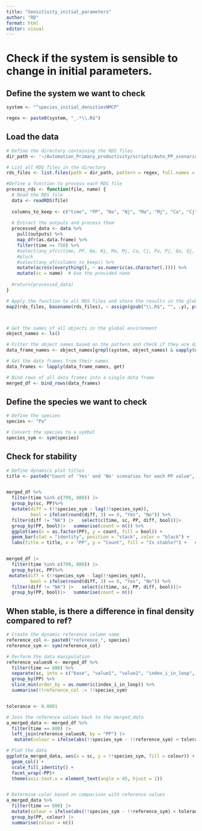 ```yaml
---
title: "Sensitivity_initial_parameters"
author: "RD"
format: html
editor: visual
---
```


# Check if the system is sensible to change in initial parameters.

## Define the system we want to check

```r
system <- "^species_initial_densitiesNMCP"

regex <- paste0(system, "_.*\\.R$")
```

## Load the data

```r

# Define the directory containing the RDS files
dir_path <- '~/Automation_Primary_productivity/scripts/Auto_PP_scenarios/Sensitivity_analysis/Simulations/species_initial_density/'

# List all RDS files in the directory
rds_files <- list.files(path = dir_path, pattern = regex, full.names = TRUE)

#Define a function to process each RDS file
process_rds <- function(file, name) {
  # Read the RDS file
  data <- readRDS(file)
  
  columns_to_keep <- c("time", "PP", "Na", "Nj", "Ma", "Mj", "Ca", "Cj", "Pa", "Pj", "Qa", "Qj", "sc")  # Replace with your actual column names
  
  # Extract the outputs and process them
  processed_data <- data %>%
    pull(outputs) %>%
    map_dfr(as.data.frame) %>%
    filter(time >= 750) %>%
    #select(any_of(c(time, PP, Na, Nj, Ma, Mj, Ca, Cj, Pa, Pj, Qa, Qj, sc))) %>%  # Select the columns you want to keep
    #pluck
    #select(any_of(columns_to_keep)) %>%
    mutate(across(everything(), ~ as.numeric(as.character(.)))) %>%
    mutate(sc = name)  # Use the provided name
  
  #return(processed_data)
}

# Apply the function to all RDS files and store the results in the global environment
map2(rds_files, basename(rds_files), ~ assign(gsub("\\.R$", "", .y), process_rds(.x, .y), envir = .GlobalEnv))



# Get the names of all objects in the global environment
object_names <- ls()

# Filter the object names based on the pattern and check if they are data frames
data_frame_names <- object_names[grepl(system, object_names) & sapply(object_names, function(x) is.data.frame(get(x)))]

# Get the data frames from their names
data_frames <- lapply(data_frame_names, get)

# Bind rows of all data frames into a single data frame
merged_df <- bind_rows(data_frames)
```

## Define the species we want to check

```r
# Define the species
species <- "Pa"

# Convert the species to a symbol
species_sym <- sym(species)

```

## Check for stability

```r

# Define dynamics plot titles
title <- paste0("Count of 'Yes' and 'No' scenarios for each PP value", " - " ,species_sym)


merged_df %>%       
  filter(time %in% c(799, 800)) |>    
  group_by(sc, PP)%>%      
  mutate(diff = (!!species_sym - lag(!!species_sym)),
         bool = ifelse(round(diff, 3) == 0, "Yes", "No")) %>%
  filter(diff != "NA") |>   select(c(time, sc, PP, diff, bool))|>   
  group_by(PP, bool)|>   summarise(count = n()) %>%    
  ggplot(aes(x = as.factor(PP), y = count, fill = bool)) +   
  geom_bar(stat = "identity", position = "stack", color = "black") +   
  labs(title = title, x = "PP", y = "Count", fill = "Is stable?") +   scale_fill_manual(values = c("Yes" = "blue", "No" = "red"))


merged_df |> 
  filter(time %in% c(799, 800)) |>    
  group_by(sc, PP)%>%      
 mutate(diff = (!!species_sym - lag(!!species_sym)),
         bool = ifelse(round(diff, 3) == 0, "Yes", "No")) %>%
  filter(diff != "NA") |>   select(c(time, sc, PP, diff, bool))|>   
  group_by(PP, bool)|>   summarise(count = n())

```

## When stable, is there a difference in final density compared to ref?

```r

# Create the dynamic reference column name
reference_col <- paste0("reference_", species)
reference_sym <- sym(reference_col)

# Perform the data manipulation
reference_valuesN <- merged_df %>%
  filter(time == 800) %>%
  separate(sc, into = c("base", "value1", "value2", "index_i_in_loop", "autre"), sep = "_|\\.R", extra = "merge", fill = "right") %>%
  group_by(PP) %>% 
  slice_min(order_by = as.numeric(index_i_in_loop)) %>%
  summarise(!!reference_col := !!species_sym)


tolerance <- 0.0001

# Join the reference values back to the merged_data
a_merged_data <- merged_df %>%
  filter(time == 800) |> 
  left_join(reference_valuesN, by = "PP") |> 
   mutate(colour = ifelse(abs(!!species_sym - !!reference_sym) < tolerance, "blue", "red"))

# Plot the data
ggplot(a_merged_data, aes(x = sc, y = !!species_sym, fill = colour)) +
  geom_col() +
  scale_fill_identity() +
  facet_wrap(~PP)+
  theme(axis.text.x = element_text(angle = 45, hjust = 1))


# Determine color based on comparison with reference values
a_merged_data %>%
  filter(time == 800) |> 
  mutate(colour = ifelse(abs(!!species_sym - !!reference_sym) < tolerance, "blue", "red")) |> 
  group_by(PP, colour) |> 
  summarise(colour = n())

```

